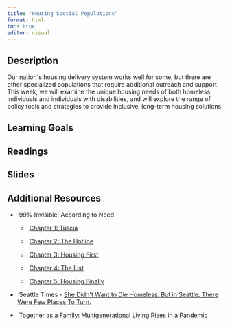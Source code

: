 ```yaml
---
title: "Housing Special Populations"
format: html
toc: true
editor: visual
---
```


## Description

Our nation\'s housing delivery system works well for some, but there are other specialized populations that require additional outreach and support. This week, we will examine the unique housing needs of both homeless individuals and individuals with disabilities, and will explore the range of policy tools and strategies to provide inclusive, long-term housing solutions.

## Learning Goals

## Readings

## Slides

## Additional Resources

-    99% Invisible: According to Need

    -    [Chapter 1: Tulicia](https://99percentinvisible.org/episode/according-to-need-chapter-1-tulicia/)

    -    [Chapter 2: The Hotline](https://99percentinvisible.org/episode/according-to-need-chapter-2-the-homelessness-hotline/)

    -    [Chapter 3: Housing First](https://99percentinvisible.org/episode/according-to-need-chapter-3-housing-first/)

    -    [Chapter 4: The List](https://99percentinvisible.org/episode/according-to-need-chapter-4-the-list/)

    -    [Chapter 5: Housing Finally](https://99percentinvisible.org/episode/according-to-need-chapter-5-housing-finally/)

-    Seattle Times - [She Didn\'t Want to Die Homeless. But in Seattle, There Were Few Places To Turn.](https://www.seattletimes.com/seattle-news/homeless/she-didnt-want-to-die-without-a-home-but-even-with-cancer-she-had-few-options-in-seattle/)

-    [Together as a Family: Multigenerational Living Rises in a Pandemic](https://www.washingtonpost.com/realestate/together-as-a-family-multigenerational-living-rises-in-pandemic/2021/05/12/bd8598f6-a900-11eb-8d25-7b30e74923ea_story.html)
